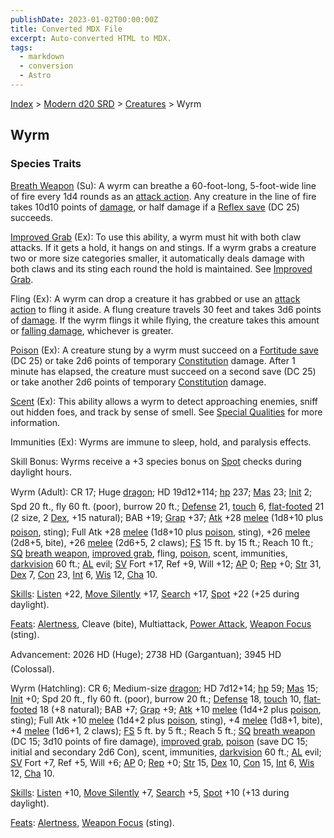 ```yaml
---
publishDate: 2023-01-02T00:00:00Z
title: Converted MDX File
excerpt: Auto-converted HTML to MDX.
tags:
  - markdown
  - conversion
  - Astro
---
```






[Index](-index) > [Modern d20 SRD](modern-d20-srd-index) > [Creatures](modern-d20-srd-creatures-index) > Wyrm




## Wyrm


### Species Traits


[Breath Weapon](modern-d20-srd-special-abilities-breath-weapon) (Su): A wyrm can breathe a 60-foot-long, 5-foot-wide line of fire every 1d4 rounds as an [attack
  action](modern-d20-srd-combat-attack-actions). Any creature in the line of fire takes 10d10 points of [damage](modern-d20-srd-combat-damage), or half damage if a [Reflex
  save](modern-d20-srd-basics-saving-throws) (DC 25) succeeds.


[Improved Grab](modern-d20-srd-special-abilities-improved-grab) (Ex): To use this ability, a wyrm must hit with both claw attacks. If it gets a hold, it hangs on and stings. If a wyrm grabs a creature two or more size categories smaller, it automatically deals damage with both claws and its sting each round the hold is maintained. See [Improved Grab](modern-d20-srd-special-abilities-improved-grab).


Fling (Ex): A wyrm can drop a creature it has grabbed or use an [attack
  action](modern-d20-srd-combat-attack-actions) to fling it aside. A flung creature travels 30 feet and takes 3d6 points of [damage](modern-d20-srd-combat-damage). If the wyrm flings it while flying, the creature takes this amount or [falling
  damage](modern-d20-srd-environment-hazards-falling), whichever is greater.


[Poison](modern-d20-srd-special-abilities-poison) (Ex): A creature stung by a wyrm must succeed on a [Fortitude
  save](modern-d20-srd-basics-saving-throws) (DC 25) or take 2d6 points of temporary [Constitution](modern-d20-srd-basics-ability-scores) damage. After 1 minute has elapsed, the creature must succeed on a second save (DC 25) or take another 2d6 points of temporary [Constitution](modern-d20-srd-basics-ability-scores) damage.


[Scent](modern-d20-srd-special-abilities-scent) (Ex): This ability allows a wyrm to detect approaching enemies, sniff out hidden foes, and track by sense of smell. See [Special Qualities](modern-d20-srd-creatures-creature-overview) for more information.


Immunities (Ex): Wyrms are immune to sleep, hold, and paralysis effects.


Skill Bonus: Wyrms receive a +3 species bonus on [Spot](modern-d20-srd-skills-spot) checks during daylight hours.


Wyrm (Adult): CR 17; Huge [dragon](modern-d20-srd-creature-types-dragons); HD 19d12+114; [hp](modern-d20-srd-combat-hit-points) 237; [Mas](modern-d20-srd-creatures-creature-overview) 23; [Init](modern-d20-srd-combat-initiative) 2; Spd 20 ft., fly 60 ft. (poor), burrow 20 ft.; [Defense](modern-d20-srd-combat-defense) 21, [touch](modern-d20-srd-combat-attack-actions) 6, [flat-footed](modern-d20-srd-combat-surprise) 21 (2 size, 2 [Dex](modern-d20-srd-basics-ability-scores), +15 natural); BAB +19; [Grap](modern-d20-srd-combat-grapple) +37; [Atk](modern-d20-srd-combat-attack-roll) +28 [melee](modern-d20-srd-combat-attack-roll) (1d8+10 plus [poison](modern-d20-srd-special-abilities-poison), sting); Full Atk +28 [melee](modern-d20-srd-combat-attack-roll) (1d8+10 plus [poison](modern-d20-srd-special-abilities-poison), sting), +26 [melee](modern-d20-srd-combat-attack-roll) (2d8+5, bite), +26 [melee](modern-d20-srd-combat-attack-roll) (2d6+5, 2 claws); [FS](modern-d20-srd-creatures-creature-overview) 15 ft. by 15 ft.; Reach 10 ft.; [SQ](modern-d20-srd-creatures-creature-overview) [breath weapon](modern-d20-srd-special-abilities-breath-weapon), [improved grab](modern-d20-srd-special-abilities-improved-grab), fling, [poison](modern-d20-srd-special-abilities-poison), scent, immunities, [darkvision](modern-d20-srd-special-abilities-darkvision) 60 ft.; [AL](modern-d20-srd-basics-allegiances) evil; [SV](modern-d20-srd-basics-saving-throws) Fort +17, Ref +9, Will +12; [AP](modern-d20-srd-creatures-creature-overview) 0; [Rep](modern-d20-srd-creatures-creature-overview) +0; [Str](modern-d20-srd-basics-ability-scores) 31, [Dex](modern-d20-srd-basics-ability-scores) 7, [Con](modern-d20-srd-basics-ability-scores) 23, [Int](modern-d20-srd-basics-ability-scores) 6, [Wis](modern-d20-srd-basics-ability-scores) 12, [Cha](modern-d20-srd-basics-ability-scores) 10.


[Skills](modern-d20-srd-skills-index): [Listen](modern-d20-srd-skills-listen) +22, [Move Silently](modern-d20-srd-skills-move-silently) +17, [Search](modern-d20-srd-skills-search) +17, [Spot](modern-d20-srd-skills-spot) +22 (+25 during daylight).


[Feats](modern-d20-srd-feats-index): [Alertness](modern-d20-srd-feats-alertness), Cleave (bite), Multiattack, [Power Attack](modern-d20-srd-feats-power-attack), [Weapon Focus](modern-d20-srd-feats-weapon-focus) (sting).


Advancement: 2026 HD (Huge); 2738 HD (Gargantuan); 3945 HD (Colossal).


Wyrm (Hatchling): CR 6; Medium-size [dragon](modern-d20-srd-creature-types-dragons); HD 7d12+14; [hp](modern-d20-srd-combat-hit-points) 59; [Mas](modern-d20-srd-creatures-creature-overview) 15; [Init](modern-d20-srd-combat-initiative) +0; Spd 20 ft., fly 60 ft. (poor), burrow 20 ft.; [Defense](modern-d20-srd-combat-defense) 18, [touch](modern-d20-srd-combat-attack-actions) 10, [flat-footed](modern-d20-srd-combat-surprise) 18 (+8 natural); BAB +7; [Grap](modern-d20-srd-combat-grapple) +9; [Atk](modern-d20-srd-combat-attack-roll) +10 [melee](modern-d20-srd-combat-attack-roll) (1d4+2 plus [poison](modern-d20-srd-special-abilities-poison), sting); Full Atk +10 [melee](modern-d20-srd-combat-attack-roll) (1d4+2 plus [poison](modern-d20-srd-special-abilities-poison), sting), +4 [melee](modern-d20-srd-combat-attack-roll) (1d8+1, bite), +4 [melee](modern-d20-srd-combat-attack-roll) (1d6+1, 2 claws); [FS](modern-d20-srd-creatures-creature-overview) 5 ft. by 5 ft.; Reach 5 ft.; [SQ](modern-d20-srd-creatures-creature-overview) [breath weapon](modern-d20-srd-special-abilities-breath-weapon) (DC 15; 3d10 points of fire damage), [improved grab](modern-d20-srd-special-abilities-improved-grab), [poison](modern-d20-srd-special-abilities-poison) (save DC 15; initial and secondary 2d6 Con), scent, immunities, [darkvision](modern-d20-srd-special-abilities-darkvision) 60 ft.; [AL](modern-d20-srd-basics-allegiances) evil; [SV](modern-d20-srd-basics-saving-throws) Fort +7, Ref +5, Will +6; [AP](modern-d20-srd-creatures-creature-overview) 0; [Rep](modern-d20-srd-creatures-creature-overview) +0; [Str](modern-d20-srd-basics-ability-scores) 15, [Dex](modern-d20-srd-basics-ability-scores) 10, [Con](modern-d20-srd-basics-ability-scores) 15, [Int](modern-d20-srd-basics-ability-scores) 6, [Wis](modern-d20-srd-basics-ability-scores) 12, [Cha](modern-d20-srd-basics-ability-scores) 10.


[Skills](modern-d20-srd-skills-index): [Listen](modern-d20-srd-skills-listen) +10, [Move Silently](modern-d20-srd-skills-move-silently) +7, [Search](modern-d20-srd-skills-search) +5, [Spot](modern-d20-srd-skills-spot) +10 (+13 during daylight).


[Feats](modern-d20-srd-feats-index): [Alertness](modern-d20-srd-feats-alertness), [Weapon Focus](modern-d20-srd-feats-weapon-focus) (sting).




